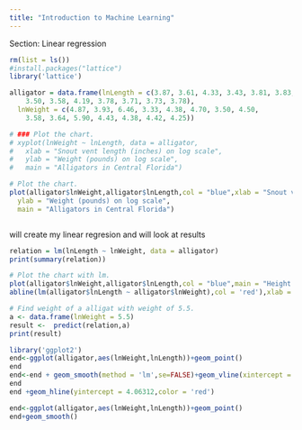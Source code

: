 ```yaml
---
title: "Introduction to Machine Learning"
---
```

Section: Linear regression



```r
rm(list = ls())
#install.packages("lattice")
library('lattice')

alligator = data.frame(lnLength = c(3.87, 3.61, 4.33, 3.43, 3.81, 3.83, 3.46, 3.76,
    3.50, 3.58, 4.19, 3.78, 3.71, 3.73, 3.78),
  lnWeight = c(4.87, 3.93, 6.46, 3.33, 4.38, 4.70, 3.50, 4.50,
    3.58, 3.64, 5.90, 4.43, 4.38, 4.42, 4.25))

# ### Plot the chart.
# xyplot(lnWeight ~ lnLength, data = alligator,
#   xlab = "Snout vent length (inches) on log scale",
#   ylab = "Weight (pounds) on log scale",
#   main = "Alligators in Central Florida")

# Plot the chart.
plot(alligator$lnWeight,alligator$lnLength,col = "blue",xlab = "Snout vent length (inches) on log scale",
  ylab = "Weight (pounds) on log scale",
  main = "Alligators in Central Florida")



```
will create my linear regresion and will look at results
```r
relation = lm(lnLength ~ lnWeight, data = alligator)
print(summary(relation))
```

```r
# Plot the chart with lm.
plot(alligator$lnWeight,alligator$lnLength,col = "blue",main = "Height & Weight Regression",
abline(lm(alligator$lnLength ~ alligator$lnWeight),col = 'red'),xlab = "Weight in Kg",ylab = "Height in cm")

```
```r
# Find weight of a alligat with weight of 5.5.
a <- data.frame(lnWeight = 5.5)
result <-  predict(relation,a)
print(result)

```

```r
library('ggplot2')
end<-ggplot(alligator,aes(lnWeight,lnLength))+geom_point()
end
end<-end + geom_smooth(method = 'lm',se=FALSE)+geom_vline(xintercept = 5.5)
end
end +geom_hline(yintercept = 4.06312,color = 'red')
```
```r
end<-ggplot(alligator,aes(lnWeight,lnLength))+geom_point()
end+geom_smooth()
```


